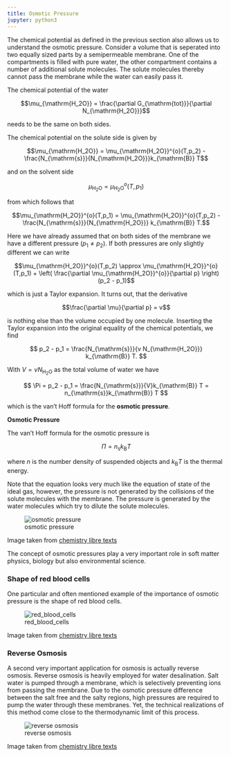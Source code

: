 ```yaml
---
title: Osmotic Pressure
jupyter: python3
---
```




The chemical potential as defined in the previous section also allows us to understand the osmotic pressure. Consider a volume that is seperated into two equally sized parts by a semipermeable membrane. One of the compartments is filled with pure water, the other compartment contains a number of additional solute molecules. The solute molecules thereby cannot pass the membrane while the water can easily pass it.

The chemical potential of the water 

$$\mu_{\mathrm{H_2O}} = \frac{\partial G_{\mathrm{tot}}}{\partial N_{\mathrm{H_2O}}}$$

needs to be the same on both sides.

The chemical potential on the solute side is given by

$$\mu_{\mathrm{H_2O}} = \mu_{\mathrm{H_2O}}^{o}(T,p_2) - \frac{N_{\mathrm{s}}}{N_{\mathrm{H_2O}}}k_{\mathrm{B}} T$$

and on the solvent side

$$\mu_{\mathrm{H_2O}} = \mu_{\mathrm{H_2O}}^{o}(T,p_1)$$

from which follows that

$$\mu_{\mathrm{H_2O}}^{o}(T,p_1) = \mu_{\mathrm{H_2O}}^{o}(T,p_2) - \frac{N_{\mathrm{s}}}{N_{\mathrm{H_2O}}} k_{\mathrm{B}} T.$$

Here we have already assumed that on both sides of the membrane we have a different pressure ($p_1 \neq p_2$). If both pressures are only slightly different we can write

$$\mu_{\mathrm{H_2O}}^{o}(T,p_2) \approx \mu_{\mathrm{H_2O}}^{o}(T,p_1) + \left( \frac{\partial \mu_{\mathrm{H_2O}}^{o}}{\partial p} \right)(p_2 - p_1)$$

which is just a Taylor expansion. It turns out, that the derivative 

$$\frac{\partial \mu}{\partial p} = v$$

is nothing else than the volume occupied by one molecule. Inserting the Taylor expansion into the original equality of the chemical potentials, we find

$$
p_2 - p_1 = \frac{N_{\mathrm{s}}}{v N_{\mathrm{H_2O}}} k_{\mathrm{B}} T.
$$

With $V = v N_{\mathrm{H_2O}}$ as the total volume of water we have

$$
\Pi = p_2 - p_1 = \frac{N_{\mathrm{s}}}{V}k_{\mathrm{B}} T = n_{\mathrm{s}}k_{\mathrm{B}} T
$$

which is the van't Hoff formula for the **osmotic pressure**.

<div class="alert alert-warning">
    
**Osmotic Pressure**

The van't Hoff formula for the osmotic pressure is

$$
\Pi = n_{\mathrm{s}}k_{\mathrm{B}} T
$$

where $n$ is the number density of suspended objects and $k_{\mathrm{B}} T$ is the thermal energy.   
</div>

Note that the equation looks very much like the equation of state of the ideal gas, however, the pressure is not generated by the collisions of the solute molecules with the membrane. The pressure is generated by the water molecules which try to dilute the solute molecules.


![osmotic pressure](img/osmotic_pressure.jpeg)

Image taken from [chemistry libre texts](https://chem.libretexts.org/Bookshelves/General_Chemistry/Map%3A_General_Chemistry_(Petrucci_et_al.)/13%3A_Solutions_and_their_Physical_Properties/13.07%3A_Osmotic_Pressure)


The concept of osmotic pressures play a very important role in soft matter physics, biology but also environmental science. 

### Shape of red blood cells

One particular and often mentioned example of the importance of osmotic pressure is the shape of red blood cells. 

![red_blood_cells](img/cells.jpeg)

Image taken from [chemistry libre texts](https://chem.libretexts.org/Bookshelves/General_Chemistry/Map%3A_General_Chemistry_(Petrucci_et_al.)/13%3A_Solutions_and_their_Physical_Properties/13.07%3A_Osmotic_Pressure)

### Reverse Osmosis

A second very important application for osmosis is actually reverse osmosis. Reverse osmosis is heavily employed for water desalination. Salt water is pumped through a membrane, which is selectively preventing ions from passing the membrane. Due to the osmotic pressure difference between the salt free and the salty regions, high pressures are required to pump the water through these membranes. Yet, the technical realizations of this method come close to the thermodynamic limit of this process. 

![reverse osmosis](img/reverse_osmosis.jpeg)

Image taken from [chemistry libre texts](https://chem.libretexts.org/Bookshelves/General_Chemistry/Map%3A_General_Chemistry_(Petrucci_et_al.)/13%3A_Solutions_and_their_Physical_Properties/13.07%3A_Osmotic_Pressure)

